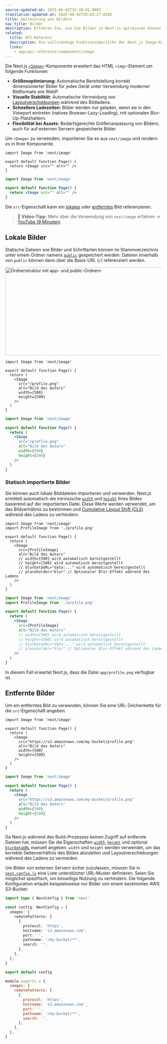 ```yaml
---
source-updated-at: 2025-06-02T15:30:01.000Z
translation-updated-at: 2025-06-02T20:03:27.028Z
title: Optimierung von Bildern
nav_title: Bilder
description: Erfahren Sie, wie Sie Bilder in Next.js optimieren können
related:
  title: API-Referenz
  description: Die vollständige Funktionsübersicht der Next.js Image-Komponente finden Sie in der API-Referenz.
  links:
    - app/api-reference/components/image
---
```


Die Next.js [`<Image>`](/docs/app/api-reference/components/image)-Komponente erweitert das HTML `<img>`-Element um folgende Funktionen:

- **Größenoptimierung:** Automatische Bereitstellung korrekt dimensionierter Bilder für jedes Gerät unter Verwendung moderner Bildformate wie WebP.
- **Visuelle Stabilität:** Automatische Vermeidung von [Layoutverschiebungen](https://web.dev/articles/cls) während des Bildladens.
- **Schnellere Ladezeiten:** Bilder werden nur geladen, wenn sie in den Viewport eintreten (natives Browser-Lazy-Loading), mit optionalen Blur-Up-Platzhaltern.
- **Flexibilität bei Assets:** Bedarfsgerechte Größenanpassung von Bildern, auch für auf externen Servern gespeicherte Bilder.

Um `<Image>` zu verwenden, importieren Sie es aus `next/image` und rendern es in Ihrer Komponente.

```tsx filename="app/page.tsx" switcher
import Image from 'next/image'

export default function Page() {
  return <Image src="" alt="" />
}
```

```jsx filename="app/page.js" switcher
import Image from 'next/image'

export default function Page() {
  return <Image src="" alt="" />
}
```

Die `src`-Eigenschaft kann ein [lokales](#lokale-bilder) oder [entferntes](#entfernte-bilder) Bild referenzieren.

> **🎥 Video-Tipp:** Mehr über die Verwendung von `next/image` erfahren → [YouTube (9 Minuten)](https://youtu.be/IU_qq_c_lKA).

## Lokale Bilder

Statische Dateien wie Bilder und Schriftarten können im Stammverzeichnis unter einem Ordner namens [`public`](/docs/app/api-reference/file-conventions/public-folder) gespeichert werden. Dateien innerhalb von `public` können dann über die Basis-URL (`/`) referenziert werden.

<Image
  alt="Ordnerstruktur mit app- und public-Ordnern"
  srcLight="/docs/light/public-folder.png"
  srcDark="/docs/dark/public-folder.png"
  width="1600"
  height="282"
/>

```tsx filename="app/page.tsx" switcher
import Image from 'next/image'

export default function Page() {
  return (
    <Image
      src="/profile.png"
      alt="Bild des Autors"
      width={500}
      height={500}
    />
  )
}
```

```jsx filename="app/page.js" switcher
import Image from 'next/image'

export default function Page() {
  return (
    <Image
      src="/profile.png"
      alt="Bild des Autors"
      width={500}
      height={500}
    />
  )
}
```

### Statisch importierte Bilder

Sie können auch lokale Bilddateien importieren und verwenden. Next.js ermittelt automatisch die intrinsische [`width`](/docs/app/api-reference/components/image#width-and-height) und [`height`](/docs/app/api-reference/components/image#width-and-height) Ihres Bildes basierend auf der importierten Datei. Diese Werte werden verwendet, um das Bildverhältnis zu bestimmen und [Cumulative Layout Shift (CLS)](https://web.dev/articles/cls) während des Ladens zu verhindern.

```tsx filename="app/page.tsx" switcher
import Image from 'next/image'
import ProfileImage from './profile.png'

export default function Page() {
  return (
    <Image
      src={ProfileImage}
      alt="Bild des Autors"
      // width={500} wird automatisch bereitgestellt
      // height={500} wird automatisch bereitgestellt
      // blurDataURL="data:..." wird automatisch bereitgestellt
      // placeholder="blur" // Optionaler Blur-Effekt während des Ladens
    />
  )
}
```

```jsx filename="app/page.js" switcher
import Image from 'next/image'
import ProfileImage from './profile.png'

export default function Page() {
  return (
    <Image
      src={ProfileImage}
      alt="Bild des Autors"
      // width={500} wird automatisch bereitgestellt
      // height={500} wird automatisch bereitgestellt
      // blurDataURL="data:..." wird automatisch bereitgestellt
      // placeholder="blur" // Optionaler Blur-Effekt während des Ladens
    />
  )
}
```

In diesem Fall erwartet Next.js, dass die Datei `app/profile.png` verfügbar ist.

## Entfernte Bilder

Um ein entferntes Bild zu verwenden, können Sie eine URL-Zeichenkette für die `src`-Eigenschaft angeben.

```tsx filename="app/page.tsx" switcher
import Image from 'next/image'

export default function Page() {
  return (
    <Image
      src="https://s3.amazonaws.com/my-bucket/profile.png"
      alt="Bild des Autors"
      width={500}
      height={500}
    />
  )
}
```

```jsx filename="app/page.js" switcher
import Image from 'next/image'

export default function Page() {
  return (
    <Image
      src="https://s3.amazonaws.com/my-bucket/profile.png"
      alt="Bild des Autors"
      width={500}
      height={500}
    />
  )
}
```

Da Next.js während des Build-Prozesses keinen Zugriff auf entfernte Dateien hat, müssen Sie die Eigenschaften [`width`](/docs/app/api-reference/components/image#width-and-height), [`height`](/docs/app/api-reference/components/image#width-and-height) und optional [`blurDataURL`](/docs/app/api-reference/components/image#blurdataurl) manuell angeben. `width` und `height` werden verwendet, um das korrekte Seitenverhältnis des Bildes abzuleiten und Layoutverschiebungen während des Ladens zu vermeiden.

Um Bilder von externen Servern sicher zuzulassen, müssen Sie in [`next.config.js`](/docs/app/api-reference/config/next-config-js) eine Liste unterstützter URL-Muster definieren. Seien Sie möglichst spezifisch, um böswillige Nutzung zu verhindern. Die folgende Konfiguration erlaubt beispielsweise nur Bilder von einem bestimmten AWS S3-Bucket:

```ts filename="next.config.ts" switcher
import type { NextConfig } from 'next'

const config: NextConfig = {
  images: {
    remotePatterns: [
      {
        protocol: 'https',
        hostname: 's3.amazonaws.com',
        port: '',
        pathname: '/my-bucket/**',
        search: '',
      },
    ],
  },
}

export default config
```

```js filename="next.config.js" switcher
module.exports = {
  images: {
    remotePatterns: [
      {
        protocol: 'https',
        hostname: 's3.amazonaws.com',
        port: '',
        pathname: '/my-bucket/**',
        search: '',
      },
    ],
  },
}
```